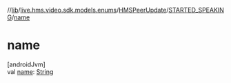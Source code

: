 //[lib](/api-reference/android/v2/home/content)/[live.hms.video.sdk.models.enums](../../index)/[HMSPeerUpdate](../index)/[STARTED_SPEAKING](index)/[name](name)

# name

[androidJvm]\
val [name](name): [String](https://kotlinlang.org/api/latest/jvm/stdlib/kotlin/-string/index.html)

